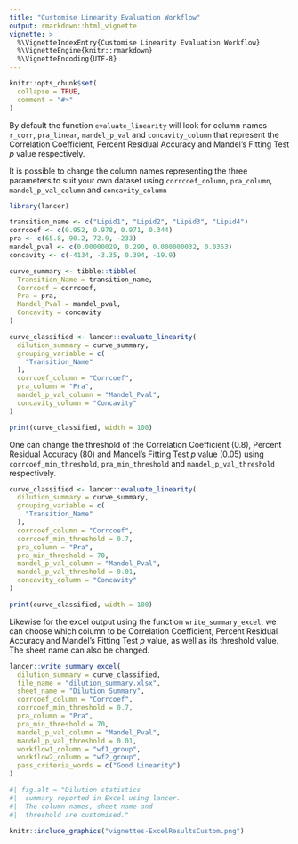 ```yaml
---
title: "Customise Linearity Evaluation Workflow"
output: rmarkdown::html_vignette
vignette: >
  %\VignetteIndexEntry{Customise Linearity Evaluation Workflow}
  %\VignetteEngine{knitr::rmarkdown}
  %\VignetteEncoding{UTF-8}
---
```


```r
knitr::opts_chunk$set(
  collapse = TRUE,
  comment = "#>"
)
```

By default the function `evaluate_linearity` will look for column names
`r_corr`, `pra_linear`, `mandel_p_val` and `concavity_column` that represent 
the Correlation Coefficient, Percent Residual Accuracy and Mandel's Fitting Test 
$p$ value respectively.

It is possible to change the column names representing the three parameters
to suit your own dataset using `corrcoef_column`, `pra_column`, `mandel_p_val_column` and `concavity_column`

```r
library(lancer)

transition_name <- c("Lipid1", "Lipid2", "Lipid3", "Lipid4")
corrcoef <- c(0.952, 0.978, 0.971, 0.344)
pra <- c(65.8, 90.2, 72.9, -233)
mandel_pval <- c(0.00000029, 0.290, 0.000000032, 0.0363)
concavity <- c(-4134, -3.35, 0.394, -19.9)

curve_summary <- tibble::tibble(
  Transition_Name = transition_name,
  Corrcoef = corrcoef,
  Pra = pra,
  Mandel_Pval = mandel_pval,
  Concavity = concavity
)
```

```r

curve_classified <- lancer::evaluate_linearity(
  dilution_summary = curve_summary,
  grouping_variable = c(
    "Transition_Name"
  ),
  corrcoef_column = "Corrcoef",
  pra_column = "Pra",
  mandel_p_val_column = "Mandel_Pval",
  concavity_column = "Concavity"
)
```

```r
print(curve_classified, width = 100)
```

One can change the threshold of the Correlation Coefficient (0.8), 
Percent Residual Accuracy (80) and Mandel's Fitting Test $p$ value (0.05) using
`corrcoef_min_threshold`, `pra_min_threshold` and `mandel_p_val_threshold` 
respectively.


```r

curve_classified <- lancer::evaluate_linearity(
  dilution_summary = curve_summary,
  grouping_variable = c(
    "Transition_Name"
  ),
  corrcoef_column = "Corrcoef",
  corrcoef_min_threshold = 0.7,
  pra_column = "Pra",
  pra_min_threshold = 70,
  mandel_p_val_column = "Mandel_Pval",
  mandel_p_val_threshold = 0.01,
  concavity_column = "Concavity"
)
```

```r
print(curve_classified, width = 100)
```

Likewise for the excel output using the function `write_summary_excel`, we can choose which
column to be Correlation Coefficient, Percent Residual Accuracy and Mandel's Fitting Test $p$ value, 
as well as its threshold value. The sheet name can also be changed.

```r
lancer::write_summary_excel(
  dilution_summary = curve_classified,
  file_name = "dilution_summary.xlsx",
  sheet_name = "Dilution Summary",
  corrcoef_column = "Corrcoef",
  corrcoef_min_threshold = 0.7,
  pra_column = "Pra",
  pra_min_threshold = 70,
  mandel_p_val_column = "Mandel_Pval",
  mandel_p_val_threshold = 0.01,
  workflow1_column = "wf1_group",
  workflow2_column = "wf2_group",
  pass_criteria_words = c("Good Linearity")
)
```

```r
#| fig.alt = "Dilution statistics
#|  summary reported in Excel using lancer.
#|  The column names, sheet name and
#|  threshold are customised."

knitr::include_graphics("vignettes-ExcelResultsCustom.png")
```
